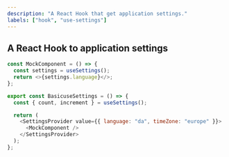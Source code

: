 ```yaml
---
description: "A React Hook that get application settings."
labels: ["hook", "use-settings"]
---
```


## A React Hook to application settings

```js
const MockComponent = () => {
  const settings = useSettings();
  return <>{settings.language}</>;
};

export const BasicuseSettings = () => {
  const { count, increment } = useSettings();

  return (
    <SettingsProvider value={{ language: "da", timeZone: "europe" }}>
      <MockComponent />
    </SettingsProvider>
  );
};
```
